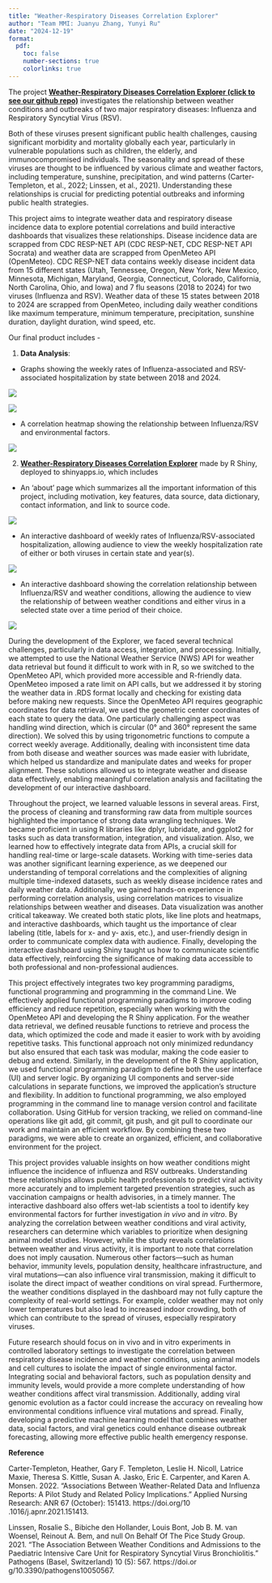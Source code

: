 ```yaml
---
title: "Weather-Respiratory Diseases Correlation Explorer"
author: "Team MMI: Juanyu Zhang, Yunyi Ru"
date: "2024-12-19"
format:
  pdf:
    toc: false
    number-sections: true
    colorlinks: true
---
```


The project [**Weather-Respiratory Diseases Correlation Explorer (click to see our github repo)**](https://github.com/jhu-statprogramming-fall-2024/project4-team-mmi) investigates the relationship between weather conditions and outbreaks of two major respiratory diseases: Influenza and Respiratory Syncytial Virus (RSV). 

Both of these viruses present significant public health challenges, causing significant morbidity and mortality globally each year, particularly in vulnerable populations such as children, the elderly, and immunocompromised individuals. The seasonality and spread of these viruses are thought to be influenced by various climate and weather factors, including temperature, sunshine, precipitation, and wind patterns (Carter-Templeton, et al., 2022; Linssen, et al., 2021). Understanding these relationships is crucial for predicting potential outbreaks and informing public health strategies.

This project aims to integrate weather data and respiratory disease incidence data to explore potential correlations and build interactive dashboards that visualizes these relationships. Disease incidence data are scrapped from CDC RESP-NET API (CDC RESP-NET, CDC RESP-NET API Socrata) and weather data are scrapped from OpenMeteo API (OpenMeteo). CDC RESP-NET data contains weekly disease incident data from 15 different states (Utah, Tennessee, Oregon, New York, New Mexico, Minnesota, Michigan, Maryland, Georgia, Connecticut, Colorado, California, North Carolina, Ohio, and Iowa) and 7 flu seasons (2018 to 2024) for two viruses (Influenza and RSV). Weather data of these 15 states between 2018 to 2024 are scrapped from OpenMeteo, including daily weather conditions like maximum temperature, minimum temperature, precipitation, sunshine duration, daylight duration, wind speed, etc. 

Our final product includes - 

1. **Data Analysis**: 

- Graphs showing the weekly rates of Influenza-associated and RSV-associated hospitalization by state between 2018 and 2024.

![](flunet.png)

![](rsvnet.png)

- A correlation heatmap showing the relationship between Influenza/RSV and environmental factors.

![](corrplot.png)

2. [**Weather-Respiratory Diseases Correlation Explorer**](https://yunyiru.shinyapps.io/RESPweather_dashboard/) made by R Shiny, deployed to shinyapps.io, which includes

- An 'about' page which summarizes all the important information of this project, including motivation, key features, data source, data dictionary, contact information, and link to source code. 

![](shiny1.png)

- An interactive dashboard of weekly rates of Influenza/RSV-associated hospitalization, allowing audience to view the weekly hospitalization rate of either or both viruses in certain state and year(s).

![](shiny2.png)

- An interactive dashboard showing the correlation relationship between Influenza/RSV and weather conditions, allowing the audience to view the relationship of between weather conditions and either virus in a selected state over a time period of their choice. 

![](shiny3.png)

During the development of the Explorer, we faced several technical challenges, particularly in data access, integration, and processing. Initially, we attempted to use the National Weather Service (NWS) API for weather data retrieval but found it difficult to work with in R, so we switched to the OpenMeteo API, which provided more accessible and R-friendly data. OpenMeteo imposed a rate limit on API calls, but we addressed it by storing the weather data in .RDS format locally and checking for existing data before making new requests. Since the OpenMeteo API requires geographic coordinates for data retrieval, we used the geometric center coordinates of each state to query the data. One particularly challenging aspect was handling wind direction, which is circular (0° and 360° represent the same direction). We solved this by using trigonometric functions to compute a correct weekly average. Additionally, dealing with inconsistent time data from both disease and weather sources was made easier with lubridate, which helped us standardize and manipulate dates and weeks for proper alignment. These solutions allowed us to integrate weather and disease data effectively, enabling meaningful correlation analysis and facilitating the development of our interactive dashboard.

Throughout the project, we learned valuable lessons in several areas. First, the process of cleaning and transforming raw data from multiple sources highlighted the importance of strong data wrangling techniques. We became proficient in using R libraries like dplyr, lubridate, and ggplot2 for tasks such as data transformation, integration, and visualization. Also, we learned how to effectively integrate data from APIs, a crucial skill for handling real-time or large-scale datasets. Working with time-series data was another significant learning experience, as we deepened our understanding of temporal correlations and the complexities of aligning multiple time-indexed datasets, such as weekly disease incidence rates and daily weather data. Additionally, we gained hands-on experience in performing correlation analysis, using correlation matrices to visualize relationships between weather and diseases. Data visualization was another critical takeaway. We created both static plots, like line plots and heatmaps, and interactive dashboards, which taught us the importance of clear labeling (title, labels for x- and y- axis, etc.), and user-friendly design in order to communicate complex data with audience. Finally, developing the interactive dashboard using Shiny taught us how to communicate scientific data effectively, reinforcing the significance of making data accessible to both professional and non-professional audiences.

This project effectively integrates two key programming paradigms, functional programming and programming in the command Line. We effectively applied functional programming paradigms to improve coding efficiency and reduce repetition, especially when working with the OpenMeteo API and developing the R Shiny application. For the weather data retrieval, we defined reusable functions to retrieve and process the data, which optimized the code and made it easier to work with by avoiding repetitive tasks. This functional approach not only minimized redundancy but also ensured that each task was modular, making the code easier to debug and extend. Similarly, in the development of the R Shiny application, we used functional programming paradigm to define both the user interface (UI) and server logic. By organizing UI components and server-side calculations in separate functions, we improved the application's structure and flexibility. In addition to functional programming, we also employed programming in the command line to manage version control and facilitate collaboration. Using GitHub for version tracking, we relied on command-line operations like git add, git commit, git push, and git pull to coordinate our work and maintain an efficient workflow. By combining these two paradigms, we were able to create an organized, efficient, and collaborative environment for the project.

This project provides valuable insights on how weather conditions might influence the incidence of influenza and RSV outbreaks. Understanding these relationships allows public health professionals to predict viral activity more accurately and to implement targeted prevention strategies, such as vaccination campaigns or health advisories, in a timely manner. The interactive dashboard also offers wet-lab scientists a tool to identify key environmental factors for further investigation *in vivo* and *in vitro*. By analyzing the correlation between weather conditions and viral activity, researchers can determine which variables to prioritize when designing animal model studies. However, while the study reveals correlations between weather and virus activity, it is important to note that correlation does not imply causation. Numerous other factors—such as human behavior, immunity levels, population density, healthcare infrastructure, and viral mutations—can also influence viral transmission, making it difficult to isolate the direct impact of weather conditions on viral spread. Furthermore, the weather conditions displayed in the dashboard may not fully capture the complexity of real-world settings. For example, colder weather may not only lower temperatures but also lead to increased indoor crowding, both of which can contribute to the spread of viruses, especially respiratory viruses.

Future research should focus on in vivo and in vitro experiments in controlled laboratory settings to investigate the correlation between respiratory disease incidence and weather conditions, using animal models and cell cultures to isolate the impact of single environmental factor. Integrating social and behavioral factors, such as population density and immunity levels, would provide a more complete understanding of how weather conditions affect viral transmission. Additionally, adding viral genomic evolution as a factor could increase the accuracy on revealing how environmental conditions influence viral mutations and spread. Finally, developing a predictive machine learning model that combines weather data, social factors, and viral genetics could enhance disease outbreak forecasting, allowing more effective public health emergency response.

**Reference**

Carter-Templeton, Heather, Gary F. Templeton, Leslie H. Nicoll, Latrice Maxie, Theresa S. Kittle, Susan A. Jasko, Eric E. Carpenter, and Karen A. Monsen. 2022. “Associations Between Weather-Related Data and Influenza Reports: A Pilot Study and Related Policy Implications.” Applied Nursing Research: ANR 67 (October): 151413. https://doi.org/10 .1016/j.apnr.2021.151413.

Linssen, Rosalie S., Bibiche den Hollander, Louis Bont, Job B. M. van Woensel, Reinout A. Bem, and null On Behalf Of The Pice Study Group. 2021. “The Association Between Weather Conditions and Admissions to the Paediatric Intensive Care Unit for Respiratory Syncytial Virus Bronchiolitis.” Pathogens (Basel, Switzerland) 10 (5): 567. https://doi.or g/10.3390/pathogens10050567.
